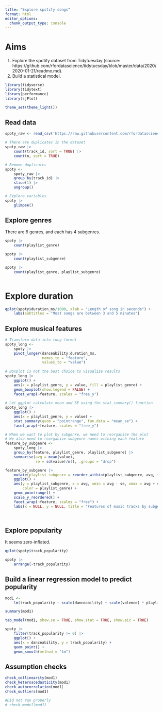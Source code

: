 ```yaml
---
title: "Explore spotify songs"
format: html
editor_options: 
  chunk_output_type: console
---
```


# Aims

1) Explore the spotify dataset from Tidytuesday (source: https://github.com/rfordatascience/tidytuesday/blob/master/data/2020/2020-01-21/readme.md). 
2) Build a statistical model.

```r
library(tidyverse)
library(tidytext)
library(performance)
library(sjPlot)

theme_set(theme_light())
```


## Read data

```r
spoty_raw <- read_csv('https://raw.githubusercontent.com/rfordatascience/tidytuesday/master/data/2020/2020-01-21/spotify_songs.csv')

# There are duplicates in the dataset
spoty_raw |> 
    count(track_id, sort = TRUE) |> 
    count(n, sort = TRUE)

# Remove duplicates
spoty <- 
    spoty_raw |> 
    group_by(track_id) |> 
    slice(1) |> 
    ungroup()

# Explore variables
spoty |> 
    glimpse()

```

## Explore genres

There are 6 genres, and each has 4 subgenres.

```r
spoty |> 
    count(playlist_genre)

spoty |> 
    count(playlist_subgenre)

spoty |> 
    count(playlist_genre, playlist_subgenre)
    
```

# Explore duration

```r
qplot(spoty$duration_ms/1000, xlab = "Length of song in seconds") +
    labs(subtitles = "Most songs are between 3 and 5 minutes")
```

## Explore musical features
```r
# Transform data into long format
spoty_long <- 
    spoty |>
    pivot_longer(danceability:duration_ms,
                 names_to = "feature",
                 values_to = "value")
    
# Boxplot is not the best choice to visualize results
spoty_long |> 
    ggplot() +
    aes(x = playlist_genre, y = value, fill = playlist_genre) +
    geom_boxplot(show.legend = FALSE) +
    facet_wrap(~feature, scales = "free_y")
    
# Let ggplot calculate mean and SE using the stat_summary() function
spoty_long |> 
    ggplot() +
    aes(x = playlist_genre, y = value) +
    stat_summary(geom = "pointrange", fun.data = "mean_se") +
    facet_wrap(~feature, scales = "free_y")

# When we want to plot by subgenre, we need to reorganize the plot
# We also need to reorganize subgenre names withing each feature
feature_by_subgenre <- 
    spoty_long |> 
    group_by(feature, playlist_genre, playlist_subgenre) |> 
    summarise(avg = mean(value),
              se = sd(value)/n(), .groups = "drop")

feature_by_subgenre |> 
    mutate(playlist_subgenre = reorder_within(playlist_subgenre, avg, feature)) |> 
    ggplot() +
    aes(y = playlist_subgenre, x = avg, xmin = avg - se, xmax = avg + se,
        color = playlist_genre) +
    geom_pointrange() +
    scale_y_reordered() +
    facet_wrap(~feature, scales = "free") +
    labs(x = NULL, y = NULL, title = "Features of music tracks by subgenre") 

    
```

## Explore popularity

It seems zero-inflated.

```r
qplot(spoty$track_popularity)

spoty |> 
    arrange(-track_popularity)

```

## Build a linear regression model to predict popularity

```r
mod1 <- 
    lm(track_popularity ~ scale(danceability) + scale(valence) * playlist_genre, data = spoty)

summary(mod1)

tab_model(mod1, show.se = TRUE, show.stat = TRUE, show.aic = TRUE)


```

```r
spoty |> 
    filter(track_popularity != 0) |> 
    ggplot() +
    aes(x = danceability, y = track_popularity) +
    geom_point() +
    geom_smooth(method = "lm")

```


## Assumption checks

```r
check_collinearity(mod1)
check_heteroscedasticity(mod1)
check_autocorrelation(mod1)
check_outliers(mod1)

#Did not run properly
# check_model(mod1)

```


